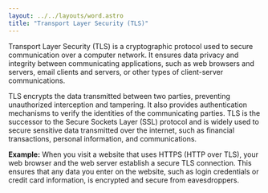 ```yaml
---
layout: ../../layouts/word.astro
title: "Transport Layer Security (TLS)"
---
```

Transport Layer Security (TLS) is a cryptographic protocol used to secure communication over a computer network. It ensures data privacy and integrity between communicating applications, such as web browsers and servers, email clients and servers, or other types of client-server communications.

TLS encrypts the data transmitted between two parties, preventing unauthorized interception and tampering. It also provides authentication mechanisms to verify the identities of the communicating parties. TLS is the successor to the Secure Sockets Layer (SSL) protocol and is widely used to secure sensitive data transmitted over the internet, such as financial transactions, personal information, and communications.

**Example:**
When you visit a website that uses HTTPS (HTTP over TLS), your web browser and the web server establish a secure TLS connection. This ensures that any data you enter on the website, such as login credentials or credit card information, is encrypted and secure from eavesdroppers.